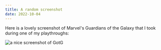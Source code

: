 ```yaml
---
title: A random screenshot
date: 2022-10-04
---
```


Here is a lovely screenshot of Marvel's Guardians of the Galaxy that I took during one of my playthroughs:

![a nice screenshot of GotG](/gotg.jpg)
